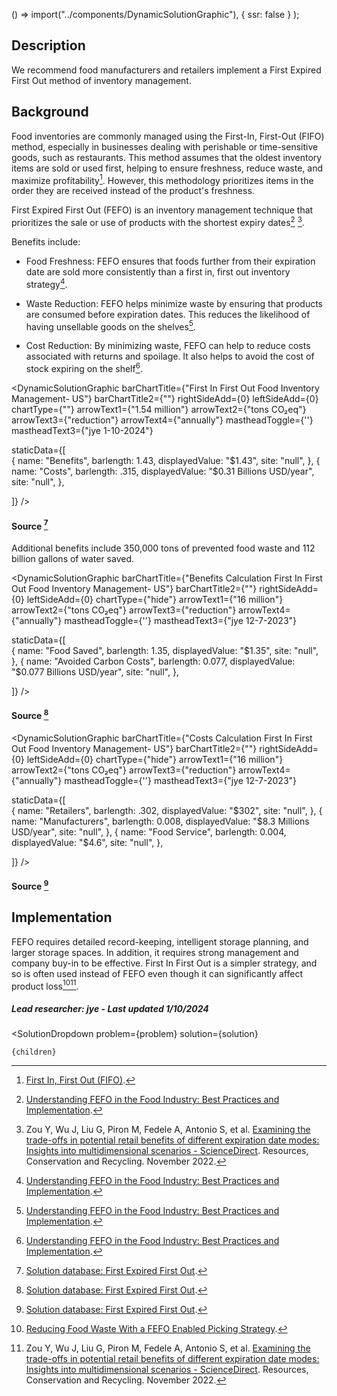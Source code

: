 



  () => import("../components/DynamicSolutionGraphic"),
  { ssr: false }
);




## Description


We recommend food manufacturers and retailers implement a First Expired First Out method of inventory management.


## Background


Food inventories are commonly managed using the First-In, First-Out (FIFO) method, especially in businesses dealing with perishable or time-sensitive goods, such as restaurants. This method assumes that the oldest inventory items are sold or used first, helping to ensure freshness, reduce waste, and maximize profitability[^"1"]. However, this methodology prioritizes items in the order they are received instead of the product's freshness.


First Expired First Out (FEFO) is an inventory management technique that prioritizes the sale or use of products with the shortest expiry dates[^"3"] [^"5"].


Benefits include:


- Food Freshness: FEFO ensures that foods further from their expiration date are sold more consistently than a first in, first out inventory strategy[^"3"].

- Waste Reduction: FEFO helps minimize waste by ensuring that products are consumed before expiration dates. This reduces the likelihood of having unsellable goods on the shelves[^"3"].

- Cost Reduction: By minimizing waste, FEFO can help to reduce costs associated with returns and spoilage. It also helps to avoid the cost of stock expiring on the shelf[^"3"].


<DynamicSolutionGraphic
  barChartTitle={"First In First Out Food Inventory Management- US"}
  barChartTitle2={""}
  rightSideAdd={0}
  leftSideAdd={0}
  chartType={""}
  arrowText1={"1.54 million"}
  arrowText2={"tons CO₂eq"}
  arrowText3={"reduction"}
  arrowText4={"annually"}
  mastheadToggle={''}
  mastheadText3={"jye 1-10-2024"}
 
 
  staticData={[  
     {
      name: "Benefits",
      barlength: 1.43,
      displayedValue: "$1.43",
      site: "null",
    },
    {
      name: "Costs",
      barlength: .315,
      displayedValue: "$0.31 Billions USD/year",
      site: "null",
    },
       
  ]}
/>
#### Source [^"2"]


Additional benefits include 350,000 tons of prevented food waste and 112 billion gallons of water saved.




<DynamicSolutionGraphic
  barChartTitle={"Benefits Calculation First In First Out Food Inventory Management- US"}
  barChartTitle2={""}
  rightSideAdd={0}
  leftSideAdd={0}
  chartType={"hide"}
  arrowText1={"16 million"}
  arrowText2={"tons CO₂eq"}
  arrowText3={"reduction"}
  arrowText4={"annually"}
  mastheadToggle={''}
  mastheadText3={"jye 12-7-2023"}
 
 
  staticData={[  
     {
      name: "Food Saved",
      barlength: 1.35,
      displayedValue: "$1.35",
      site: "null",
    },
    {
      name: "Avoided Carbon Costs",
      barlength: 0.077,
      displayedValue: "$0.077 Billions USD/year",
      site: "null",
    },
       
  ]}
/>
#### Source [^"2"]


<DynamicSolutionGraphic
  barChartTitle={"Costs Calculation First In First Out Food Inventory Management- US"}
  barChartTitle2={""}
  rightSideAdd={0}
  leftSideAdd={0}
  chartType={"hide"}
  arrowText1={"16 million"}
  arrowText2={"tons CO₂eq"}
  arrowText3={"reduction"}
  arrowText4={"annually"}
  mastheadToggle={''}
  mastheadText3={"jye 12-7-2023"}
 
 
  staticData={[  
     {
      name: "Retailers",
      barlength: .302,
      displayedValue: "$302",
      site: "null",
    },
    {
      name: "Manufacturers",
      barlength: 0.008,
      displayedValue: "$8.3 Millions USD/year",
      site: "null",
    },
        {
      name: "Food Service",
      barlength: 0.004,
      displayedValue: "$4.6",
      site: "null",
    },
       
  ]}
/>
#### Source [^"2"]

## Implementation

FEFO requires detailed record-keeping, intelligent storage planning, and larger storage spaces. In addition, it requires strong management and company buy-in to be effective. First In First Out is a simpler strategy, and so is often used instead of FEFO even though it can significantly affect product loss[^"4"][^"5"].





##### Lead researcher: jye - Last updated 1/10/2024


[^"1"]:  [First In, First Out (FIFO)](https://www.statefoodsafety.com/Resources/Resources/april-cartoon-first-in-first-out-fifo).
[^"2"]:  [Solution database: First Expired First Out](https://insights-engine.refed.org/solution-database/first-expired-first-out).
[^"3"]:  [Understanding FEFO in the Food Industry: Best Practices and Implementation](https://www.inecta.com/blog/understanding-fefo-method-in-the-food-industry-importance-best-practices-and-implementation).
[^"4"]:  [Reducing Food Waste With a FEFO Enabled Picking Strategy](https://blog.vision33.com/reducing-food-waste-with-a-fefo-enabled-picking-strategy).
[^"5"]: Zou Y, Wu J, Liu G, Piron M, Fedele A, Antonio S, et al.  [Examining the trade-offs in potential retail benefits of different expiration date modes: Insights into multidimensional scenarios - ScienceDirect](https://www.sciencedirect.com/science/article/abs/pii/S0921344922003548). Resources, Conservation and Recycling. November 2022.




  <SolutionDropdown
    problem={problem}
    solution={solution}
  >
    {children}
  </SolutionDropdown>




